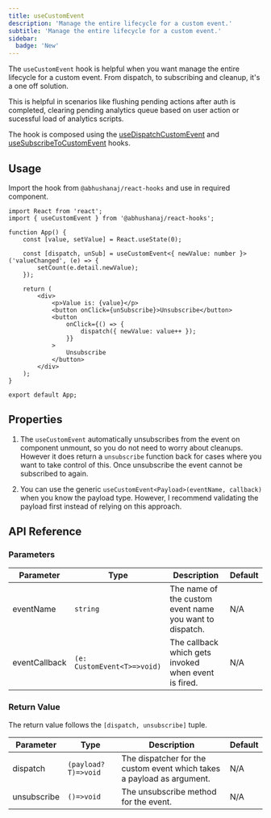 ```yaml
---
title: useCustomEvent
description: 'Manage the entire lifecycle for a custom event.'
subtitle: 'Manage the entire lifecycle for a custom event.'
sidebar:
  badge: 'New'
---
```



The `useCustomEvent` hook is helpful when you want manage the entire lifecycle for a custom event. From dispatch, to subscribing and cleanup, it's a one off solution.

This is helpful in scenarios like flushing pending actions after auth is completed, clearing pending analytics queue based on user action or sucessful load of analytics scripts.

The hook is composed using the [useDispatchCustomEvent](/hooks/utilities/usedispatchcustomevent/) and [useSubscribeToCustomEvent](/hooks/utilities/usesubscribetocustomevent/) hooks.

<DemoWrapper title="useCustomEvent">
	<Example client:load />
</DemoWrapper>

## Usage

Import the hook from `@abhushanaj/react-hooks` and use in required component.

```tsx title="./src/App.tsx" ins={2,7-9} mark="useCustomEvent"
import React from 'react';
import { useCustomEvent } from '@abhushanaj/react-hooks';

function App() {
	const [value, setValue] = React.useState(0);

	const [dispatch, unSub] = useCustomEvent<{ newValue: number }>('valueChanged', (e) => {
		setCount(e.detail.newValue);
	});

	return (
		<div>
			<p>Value is: {value}</p>
			<button onClick={unSubscribe}>Unsubscribe</button>
			<button
				onClick={() => {
					dispatch({ newValue: value++ });
				}}
			>
				Unsubscribe
			</button>
		</div>
	);
}

export default App;
```

## Properties

1. The `useCustomEvent` automatically unsubscribes from the event on component unmount, so you do not need to worry about cleanups. However it does return a `unsubscribe` function back for cases where you want to take control of this. Once unsubscribe the event cannot be subscribed to again.

2. You can use the generic `useCustomEvent<Payload>(eventName, callback)` when you know the payload type. However, I recommend validating the payload first instead of relying on this approach.

## API Reference

### Parameters

| Parameter     | Type                        | Description                                             | Default |
| ------------- | --------------------------- | ------------------------------------------------------- | ------- |
| eventName     | `string`                    | The name of the custom event name you want to dispatch. | N/A     |
| eventCallback | `(e: CustomEvent<T>=>void)` | The callback which gets invoked when event is fired.    | N/A     |

### Return Value

The return value follows the `[dispatch, unsubscribe]` tuple.

| Parameter   | Type                 | Description                                                            | Default |
| ----------- | -------------------- | ---------------------------------------------------------------------- | ------- |
| dispatch    | `(payload? T)=>void` | The dispatcher for the custom event which takes a payload as argument. | N/A     |
| unsubscribe | `()=>void`           | The unsubscribe method for the event.                                  | N/A     |
